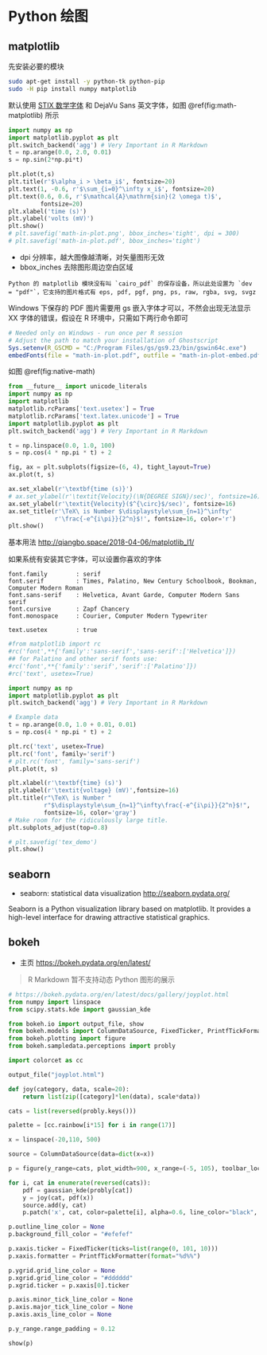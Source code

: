 # Python 绘图 {#python-plot}

## matplotlib

先安装必要的模块

```bash
sudo apt-get install -y python-tk python-pip
sudo -H pip install numpy matplotlib
```

默认使用 [STIX 数学字体](http://www.stixfonts.org/) 和 DejaVu Sans 英文字体，如图 \@ref(fig:math-matplotlib) 所示

```python
import numpy as np
import matplotlib.pyplot as plt
plt.switch_backend('agg') # Very Important in R Markdown
t = np.arange(0.0, 2.0, 0.01)
s = np.sin(2*np.pi*t)

plt.plot(t,s)
plt.title(r'$\alpha_i > \beta_i$', fontsize=20)
plt.text(1, -0.6, r'$\sum_{i=0}^\infty x_i$', fontsize=20)
plt.text(0.6, 0.6, r'$\mathcal{A}\mathrm{sin}(2 \omega t)$',
         fontsize=20)
plt.xlabel('time (s)')
plt.ylabel('volts (mV)')
plt.show()
# plt.savefig('math-in-plot.png', bbox_inches='tight', dpi = 300)
# plt.savefig('math-in-plot.pdf', bbox_inches='tight')
```

- dpi 分辨率，越大图像越清晰，对矢量图形无效
- bbox\_inches 去除图形周边空白区域

```block2
Python 的 matplotlib 模块没有叫 `cairo_pdf` 的保存设备，所以此处设置为 `dev = "pdf"`，它支持的图片格式有 eps, pdf, pgf, png, ps, raw, rgba, svg, svgz
```

Windows 下保存的 PDF 图片需要用 gs 嵌入字体才可以，不然会出现无法显示 XX 字体的错误，假设在 R 环境中，只需如下两行命令即可

```r
# Needed only on Windows - run once per R session
# Adjust the path to match your installation of Ghostscript
Sys.setenv(R_GSCMD = "C:/Program Files/gs/gs9.23/bin/gswin64c.exe")
embedFonts(file = "math-in-plot.pdf", outfile = "math-in-plot-embed.pdf")
```

如图 \@ref(fig:native-math)

```python
from __future__ import unicode_literals
import numpy as np
import matplotlib
matplotlib.rcParams['text.usetex'] = True
matplotlib.rcParams['text.latex.unicode'] = True
import matplotlib.pyplot as plt
plt.switch_backend('agg') # Very Important in R Markdown

t = np.linspace(0.0, 1.0, 100)
s = np.cos(4 * np.pi * t) + 2

fig, ax = plt.subplots(figsize=(6, 4), tight_layout=True)
ax.plot(t, s)

ax.set_xlabel(r'\textbf{time (s)}')
# ax.set_ylabel(r'\textit{Velocity}(\N{DEGREE SIGN}/sec)', fontsize=16)
ax.set_ylabel(r'\textit{Velocity}($^{\circ}$/sec)', fontsize=16)
ax.set_title(r'\TeX\ is Number $\displaystyle\sum_{n=1}^\infty'
             r'\frac{-e^{i\pi}}{2^n}$!', fontsize=16, color='r')
plt.show()
```

基本用法 <http://qiangbo.space/2018-04-06/matplotlib_l1/>


如果系统有安装其它字体，可以设置你喜欢的字体

```
font.family        : serif
font.serif         : Times, Palatino, New Century Schoolbook, Bookman, Computer Modern Roman
font.sans-serif    : Helvetica, Avant Garde, Computer Modern Sans serif
font.cursive       : Zapf Chancery
font.monospace     : Courier, Computer Modern Typewriter

text.usetex        : true
```


```python
#from matplotlib import rc
#rc('font',**{'family':'sans-serif','sans-serif':['Helvetica']})
## for Palatino and other serif fonts use:
#rc('font',**{'family':'serif','serif':['Palatino']})
#rc('text', usetex=True)

import numpy as np
import matplotlib.pyplot as plt
plt.switch_backend('agg') # Very Important in R Markdown

# Example data
t = np.arange(0.0, 1.0 + 0.01, 0.01)
s = np.cos(4 * np.pi * t) + 2

plt.rc('text', usetex=True)
plt.rc('font', family='serif')
# plt.rc('font', family='sans-serif')
plt.plot(t, s)

plt.xlabel(r'\textbf{time} (s)')
plt.ylabel(r'\textit{voltage} (mV)',fontsize=16)
plt.title(r"\TeX\ is Number "
          r"$\displaystyle\sum_{n=1}^\infty\frac{-e^{i\pi}}{2^n}$!",
          fontsize=16, color='gray')
# Make room for the ridiculously large title.
plt.subplots_adjust(top=0.8)

# plt.savefig('tex_demo')
plt.show()
```



## seaborn

- seaborn: statistical data visualization <http://seaborn.pydata.org/>

Seaborn is a Python visualization library based on matplotlib. It provides a high-level interface for drawing attractive statistical graphics.

## bokeh

- 主页 <https://bokeh.pydata.org/en/latest/>

> R Markdown 暂不支持动态 Python 图形的展示

```python
# https://bokeh.pydata.org/en/latest/docs/gallery/joyplot.html
from numpy import linspace
from scipy.stats.kde import gaussian_kde

from bokeh.io import output_file, show
from bokeh.models import ColumnDataSource, FixedTicker, PrintfTickFormatter
from bokeh.plotting import figure
from bokeh.sampledata.perceptions import probly

import colorcet as cc

output_file("joyplot.html")

def joy(category, data, scale=20):
    return list(zip([category]*len(data), scale*data))

cats = list(reversed(probly.keys()))

palette = [cc.rainbow[i*15] for i in range(17)]

x = linspace(-20,110, 500)

source = ColumnDataSource(data=dict(x=x))

p = figure(y_range=cats, plot_width=900, x_range=(-5, 105), toolbar_location=None)

for i, cat in enumerate(reversed(cats)):
    pdf = gaussian_kde(probly[cat])
    y = joy(cat, pdf(x))
    source.add(y, cat)
    p.patch('x', cat, color=palette[i], alpha=0.6, line_color="black", source=source)

p.outline_line_color = None
p.background_fill_color = "#efefef"

p.xaxis.ticker = FixedTicker(ticks=list(range(0, 101, 10)))
p.xaxis.formatter = PrintfTickFormatter(format="%d%%")

p.ygrid.grid_line_color = None
p.xgrid.grid_line_color = "#dddddd"
p.xgrid.ticker = p.xaxis[0].ticker

p.axis.minor_tick_line_color = None
p.axis.major_tick_line_color = None
p.axis.axis_line_color = None

p.y_range.range_padding = 0.12

show(p)
```
